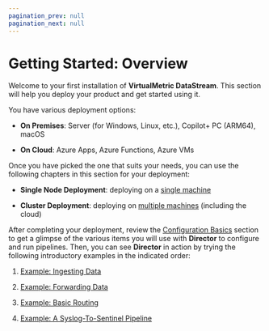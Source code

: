 ```yaml
---
pagination_prev: null
pagination_next: null
---
```


# Getting Started: Overview

Welcome to your first installation of **VirtualMetric DataStream**. This section will help you deploy your product and get started using it.

You have various deployment options:

* **On Premises**: Server (for Windows, Linux, etc.), Copilot+ PC (ARM64), macOS

* **On Cloud**: Azure Apps, Azure Functions, Azure VMs

Once you have picked the one that suits your needs, you can use the following chapters in this section for your deployment:

* **Single Node Deployment**: deploying on a [single machine](/docs/getting-started/single-node-deployment.mdx)

* **Cluster Deployment**: deploying on [multiple machines](/docs/getting-started/cluster-deployment.mdx) (including the cloud)

After completing your deployment, review the [Configuration Basics](/docs/getting-started/basics.mdx) section to get a glimpse of the various items you will use with **Director** to configure and run pipelines. Then, you can see **Director** in action by trying the following introductory examples in the indicated order:

1. [Example: Ingesting Data](/docs/getting-started/example-device.mdx)

2. [Example: Forwarding Data](/docs/getting-started/example-target.mdx)

3. [Example: Basic Routing](/docs/getting-started/example-route.mdx)

4. [Example: A Syslog-To-Sentinel Pipeline](/docs/getting-started/example-pipeline.mdx)
